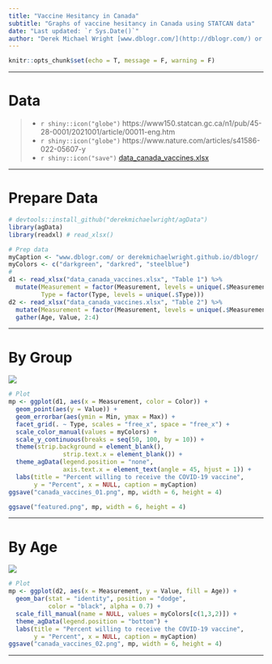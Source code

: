 ```yaml
---
title: "Vaccine Hesitancy in Canada"
subtitle: "Graphs of vaccine hesitancy in Canada using STATCAN data"
date: "Last updated: `r Sys.Date()`"
author: "Derek Michael Wright [www.dblogr.com/](http://dblogr.com/) or [derekmichaelwright.github.io/dblogr](https://derekmichaelwright.github.io/dblogr/) <derek.wright@usask.ca>"
---
```


```r
knitr::opts_chunk$set(echo = T, message = F, warning = F)
```

---

# Data

> - `r shiny::icon("globe")` https://www150.statcan.gc.ca/n1/pub/45-28-0001/2021001/article/00011-eng.htm
> - `r shiny::icon("globe")` https://www.nature.com/articles/s41586-022-05607-y
> - `r shiny::icon("save")` [data_canada_vaccines.xlsx](data_canada_vaccines.xlsx)

---

# Prepare Data

```r
# devtools::install_github("derekmichaelwright/agData")
library(agData)
library(readxl) # read_xlsx()
```

```r
# Prep data
myCaption <- "www.dblogr.com/ or derekmichaelwright.github.io/dblogr/ | Data: STATCAN"
myColors <- c("darkgreen", "darkred", "steelblue")
#
d1 <- read_xlsx("data_canada_vaccines.xlsx", "Table 1") %>%
  mutate(Measurement = factor(Measurement, levels = unique(.$Measurement)),
         Type = factor(Type, levels = unique(.$Type)))
d2 <- read_xlsx("data_canada_vaccines.xlsx", "Table 2") %>%
  mutate(Measurement = factor(Measurement, levels = unique(.$Measurement))) %>%
  gather(Age, Value, 2:4)
```

---

# By Group

![](canada_vaccines_01.png)

```r
# Plot
mp <- ggplot(d1, aes(x = Measurement, color = Color)) +
  geom_point(aes(y = Value)) +
  geom_errorbar(aes(ymin = Min, ymax = Max)) +
  facet_grid(. ~ Type, scales = "free_x", space = "free_x") +
  scale_color_manual(values = myColors) +
  scale_y_continuous(breaks = seq(50, 100, by = 10)) +
  theme(strip.background = element_blank(),
               strip.text.x = element_blank()) +
  theme_agData(legend.position = "none",
               axis.text.x = element_text(angle = 45, hjust = 1)) +
  labs(title = "Percent willing to receive the COVID-19 vaccine", 
       y = "Percent", x = NULL, caption = myCaption)
ggsave("canada_vaccines_01.png", mp, width = 6, height = 4)
```

```r
ggsave("featured.png", mp, width = 6, height = 4)
```

---

# By Age

![](canada_vaccines_02.png)

```r
# Plot
mp <- ggplot(d2, aes(x = Measurement, y = Value, fill = Age)) +
  geom_bar(stat = "identity", position = "dodge", 
           color = "black", alpha = 0.7) +
  scale_fill_manual(name = NULL, values = myColors[c(1,3,2)]) +
  theme_agData(legend.position = "bottom") +
  labs(title = "Percent willing to receive the COVID-19 vaccine", 
       y = "Percent", x = NULL, caption = myCaption)
ggsave("canada_vaccines_02.png", mp, width = 6, height = 4)
```

---
